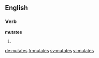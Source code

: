 ==English==

===Verb===
'''mutates'''
# {{third-person singular of|mutate}}

[[de:mutates]]
[[fr:mutates]]
[[sv:mutates]]
[[vi:mutates]]